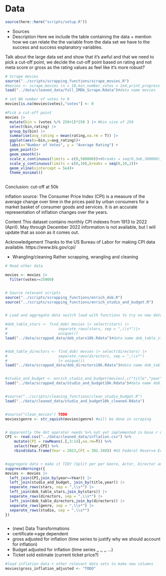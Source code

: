 # Data

```r
source(here::here("scripts/setup.R"))
```

* Sources
* Description
Here we include the table containing the data + mention how we can relate the the variable from the data set we have to the success and success  explanatory variables.


Talk about the large data set and show that it's awful and that we need to pick a cut-off point, we decide the cut-off point based on rating and not meta score or gross as the rating values as feel like it's more robust?
```r
# Scrape movies
source("../scripts/scrapping_functions/scrape_movies.R")
#movies <- scrape_movies (n = 10,min_number_votes = 1e4,print_progress =TRUE)
load("../data/cleaned_data/full_IMDb_Scrape.Rdata")#data name movies

# set NA number of votes to 0
movies[is.na(movies$votes),"votes"] <- 0

#Pick a cut-off point
movies |>
  mutate(bin = (votes %/% 250+1)*250 ) |> #bin size of 250
  select(bin,rating) |> 
  group_by(bin) |>
  summarise(avg_rating = mean(rating,na.rm = T)) |>
  ggplot(aes(x=bin,y=avg_rating))+
  labs(x="Number of Votes", y = "Average Rating") +
  geom_point()+
  geom_smooth()+
  scale_x_continuous(limits = c(0,500000))+#breaks = seq(0,3e6,300000))+
  scale_y_continuous(limits = c(0,10),breaks = seq(0,10,2))+
  geom_vline(xintercept = 5e4)+
  theme_minimal()
  

```
Conclusion: cut-off at 50k




inflation source:
The Consumer Price Index (CPI) is a measure of the average change over time in the prices paid by urban consumers for a market basket of consumer goods and services. It is an accurate representation of inflation changes over the years.

Content
This dataset contains monthly CPI indexes from 1913 to 2022 (April). May through December 2022 information is not available, but I will update that as soon as it comes out.

Acknowledgement
Thanks to the US Bureau of Labor for making CPI data available. https://www.bls.gov/cpi/



* Wrangling/cleaning
Rather scrapping, wrangling and cleaning


```r
# Read other data

movies <- movies |>
  filter(votes>=25000)


# Source relevant scripts
source("../scripts/scrapping_functions/enrich_dob.R")
source("../scripts/scrapping_functions/enrich_studio_and_budget.R")


# Load and aggregate data switch load with functions to try on new data set

#dob_table_stars <- find_dob( movies |> select(stars) |>
#                       separate_rows(stars, sep = ",\\s*")|>
#                       unique())
load("../data/scrapped_data/dob_stars10k.Rdata")#data name dob_table_stars


#dob_table_directors <- find_dob( movies |> select(directors) |>
#                       separate_rows(directors, sep = ",\\s*")
#                       |> unique())
load("../data/scrapped_data/dob_directors10k.Rdata")#data name dob_table_directors


#studio_and_budget <- enrich_studio_and_budget(movies[,c("title","year")])
load("../data/scrapped_data/studio_and_budget10k.Rdata")#data name dob_table_directors


#source("../scripts/cleaning_functions/clean_studio_budget.R")
load("../data/cleaned_data/studio_and_budget10k_cleaned.Rdata")


#source("clean_movies") TODO
movies$genre <- str_squish(movies$genre) #will be done in scraping


# Apparently the dot operator needs %>% not yet implemented in base r using |>
CPI <- read.csv("../data/cleaned_data/inflation.csv") %>%
    mutate(CPI = rowMeans(.[,3:14],na.rm=T)) %>%
    select(Year,CPI) %>%
    rbind(data.frame(Year = 2023,CPI = 302.340)) #US Federal Reserve Economic Data


#aggregate data + make it TIDY (Split per per Genre, Actor, Director and Studio)
suppressWarnings({
movies <- movies |> 
  left_join(CPI,join_by(year==Year)) |>
  left_join(studio_and_budget, join_by(title,year)) |>
  separate_rows(stars, sep = ",\\s*") |>
  left_join(dob_table_stars,join_by(stars)) |>
  separate_rows(directors, sep = ",\\s*") |>
  left_join(dob_table_directors,join_by(directors)) |>
  separate_rows(genre, sep = ",\\s*") |>
  separate_rows(studio, sep = ",\\s*")
})



```



* (new) Data Transformations
- certificate->age dependent
- gross adjusted for inflation (time series to justify why we should account for inflation) 
- Budget adjusted for inflation (time series ,, ,, ,, ...)
- Ticket sold estimate (current ticket price?)



```r
#load inflation data + other relevant data sets to make new columns
movies$gross_inflation_adjusted <- "TODO"


```

